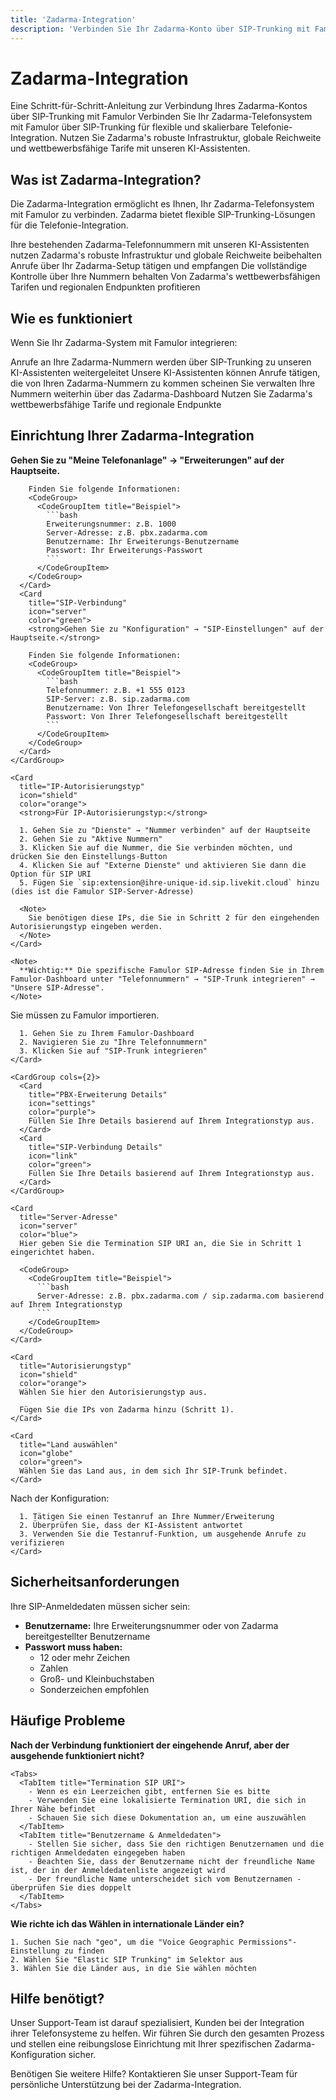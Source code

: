```yaml
---
title: 'Zadarma-Integration'
description: 'Verbinden Sie Ihr Zadarma-Konto über SIP-Trunking mit Famulor'
---
```


# Zadarma-Integration

<Note>
  Eine Schritt-für-Schritt-Anleitung zur Verbindung Ihres Zadarma-Kontos über SIP-Trunking mit Famulor
</Note>

<CardGroup cols={2}>
  <Card
    title="Was ist Zadarma-Integration?"
    icon="phone-volume"
    color="blue">
    Verbinden Sie Ihr Zadarma-Telefonsystem mit Famulor über SIP-Trunking für flexible und skalierbare Telefonie-Integration.
  </Card>
  <Card
    title="Vorteile"
    icon="star"
    color="green">
    Nutzen Sie Zadarma's robuste Infrastruktur, globale Reichweite und wettbewerbsfähige Tarife mit unseren KI-Assistenten.
  </Card>
</CardGroup>

## Was ist Zadarma-Integration?

Die Zadarma-Integration ermöglicht es Ihnen, Ihr Zadarma-Telefonsystem mit Famulor zu verbinden. Zadarma bietet flexible SIP-Trunking-Lösungen für die Telefonie-Integration.

<Steps>
  <Step title="Bestehende Nummern nutzen">
    Ihre bestehenden Zadarma-Telefonnummern mit unseren KI-Assistenten nutzen
  </Step>
  <Step title="Infrastruktur beibehalten">
    Zadarma's robuste Infrastruktur und globale Reichweite beibehalten
  </Step>
  <Step title="Anrufe verwalten">
    Anrufe über Ihr Zadarma-Setup tätigen und empfangen
  </Step>
  <Step title="Kontrolle behalten">
    Die vollständige Kontrolle über Ihre Nummern behalten
  </Step>
  <Step title="Kosten sparen">
    Von Zadarma's wettbewerbsfähigen Tarifen und regionalen Endpunkten profitieren
  </Step>
</Steps>

## Wie es funktioniert

Wenn Sie Ihr Zadarma-System mit Famulor integrieren:

<CardGroup cols={2}>
  <Card
    title="Eingehende Anrufe"
    icon="phone-incoming"
    color="green">
    Anrufe an Ihre Zadarma-Nummern werden über SIP-Trunking zu unseren KI-Assistenten weitergeleitet
  </Card>
  <Card
    title="Ausgehende Anrufe"
    icon="phone-outgoing"
    color="blue">
    Unsere KI-Assistenten können Anrufe tätigen, die von Ihren Zadarma-Nummern zu kommen scheinen
  </Card>
  <Card
    title="Verwaltung"
    icon="settings"
    color="purple">
    Sie verwalten Ihre Nummern weiterhin über das Zadarma-Dashboard
  </Card>
  <Card
    title="Kosteneffizienz"
    icon="dollar-sign"
    color="orange">
    Nutzen Sie Zadarma's wettbewerbsfähige Tarife und regionale Endpunkte
  </Card>
</CardGroup>

## Einrichtung Ihrer Zadarma-Integration

<Steps>
  <Step title="Informationen sammeln">
    <CardGroup cols={2}>
      <Card
        title="PBX-Erweiterung"
        icon="phone"
        color="blue">
        <strong>Gehen Sie zu "Meine Telefonanlage" → "Erweiterungen" auf der Hauptseite.</strong>
        
        Finden Sie folgende Informationen:
        <CodeGroup>
          <CodeGroupItem title="Beispiel">
            ```bash
            Erweiterungsnummer: z.B. 1000
            Server-Adresse: z.B. pbx.zadarma.com
            Benutzername: Ihr Erweiterungs-Benutzername
            Passwort: Ihr Erweiterungs-Passwort
            ```
          </CodeGroupItem>
        </CodeGroup>
      </Card>
      <Card
        title="SIP-Verbindung"
        icon="server"
        color="green">
        <strong>Gehen Sie zu "Konfiguration" → "SIP-Einstellungen" auf der Hauptseite.</strong>
        
        Finden Sie folgende Informationen:
        <CodeGroup>
          <CodeGroupItem title="Beispiel">
            ```bash
            Telefonnummer: z.B. +1 555 0123
            SIP-Server: z.B. sip.zadarma.com
            Benutzername: Von Ihrer Telefongesellschaft bereitgestellt
            Passwort: Von Ihrer Telefongesellschaft bereitgestellt
            ```
          </CodeGroupItem>
        </CodeGroup>
      </Card>
    </CardGroup>
    
    <Card
      title="IP-Autorisierungstyp"
      icon="shield"
      color="orange">
      <strong>Für IP-Autorisierungstyp:</strong>
      
      1. Gehen Sie zu "Dienste" → "Nummer verbinden" auf der Hauptseite
      2. Gehen Sie zu "Aktive Nummern"
      3. Klicken Sie auf die Nummer, die Sie verbinden möchten, und drücken Sie den Einstellungs-Button
      4. Klicken Sie auf "Externe Dienste" und aktivieren Sie dann die Option für SIP URI
      5. Fügen Sie `sip:extension@ihre-unique-id.sip.livekit.cloud` hinzu (dies ist die Famulor SIP-Server-Adresse)
      
      <Note>
        Sie benötigen diese IPs, die Sie in Schritt 2 für den eingehenden Autorisierungstyp eingeben werden.
      </Note>
    </Card>
    
    <Note>
      **Wichtig:** Die spezifische Famulor SIP-Adresse finden Sie in Ihrem Famulor-Dashboard unter "Telefonnummern" → "SIP-Trunk integrieren" → "Unsere SIP-Adresse".
    </Note>
  </Step>
  
  <Step title="Nummern zu Famulor importieren">
    <Card
      title="Import-Prozess"
      icon="download"
      color="blue">
      Sie müssen zu Famulor importieren.
      
      1. Gehen Sie zu Ihrem Famulor-Dashboard
      2. Navigieren Sie zu "Ihre Telefonnummern"
      3. Klicken Sie auf "SIP-Trunk integrieren"
    </Card>
    
    <CardGroup cols={2}>
      <Card
        title="PBX-Erweiterung Details"
        icon="settings"
        color="purple">
        Füllen Sie Ihre Details basierend auf Ihrem Integrationstyp aus.
      </Card>
      <Card
        title="SIP-Verbindung Details"
        icon="link"
        color="green">
        Füllen Sie Ihre Details basierend auf Ihrem Integrationstyp aus.
      </Card>
    </CardGroup>
    
    <Card
      title="Server-Adresse"
      icon="server"
      color="blue">
      Hier geben Sie die Termination SIP URI an, die Sie in Schritt 1 eingerichtet haben.
      
      <CodeGroup>
        <CodeGroupItem title="Beispiel">
          ```bash
          Server-Adresse: z.B. pbx.zadarma.com / sip.zadarma.com basierend auf Ihrem Integrationstyp
          ```
        </CodeGroupItem>
      </CodeGroup>
    </Card>
    
    <Card
      title="Autorisierungstyp"
      icon="shield"
      color="orange">
      Wählen Sie hier den Autorisierungstyp aus.
      
      Fügen Sie die IPs von Zadarma hinzu (Schritt 1).
    </Card>
    
    <Card
      title="Land auswählen"
      icon="globe"
      color="green">
      Wählen Sie das Land aus, in dem sich Ihr SIP-Trunk befindet.
    </Card>
  </Step>
  
  <Step title="Einrichtung verifizieren">
    <Card
      title="Verifikationsschritte"
      icon="check-circle"
      color="green">
      Nach der Konfiguration:
      
      1. Tätigen Sie einen Testanruf an Ihre Nummer/Erweiterung
      2. Überprüfen Sie, dass der KI-Assistent antwortet
      3. Verwenden Sie die Testanruf-Funktion, um ausgehende Anrufe zu verifizieren
    </Card>
  </Step>
</Steps>

## Sicherheitsanforderungen

<Card
  title="SIP-Anmeldedaten Sicherheit"
  icon="shield"
  color="red">
  Ihre SIP-Anmeldedaten müssen sicher sein:
  
  - **Benutzername:** Ihre Erweiterungsnummer oder von Zadarma bereitgestellter Benutzername
  - **Passwort muss haben:**
    - 12 oder mehr Zeichen
    - Zahlen
    - Groß- und Kleinbuchstaben
    - Sonderzeichen empfohlen
</Card>

## Häufige Probleme

<CardGroup cols={2}>
  <Card
    title="Ausgehende Anrufe funktionieren nicht"
    icon="phone-x"
    color="red">
    <strong>Nach der Verbindung funktioniert der eingehende Anruf, aber der ausgehende funktioniert nicht?</strong>
    
    <Tabs>
      <TabItem title="Termination SIP URI">
        - Wenn es ein Leerzeichen gibt, entfernen Sie es bitte
        - Verwenden Sie eine lokalisierte Termination URI, die sich in Ihrer Nähe befindet
        - Schauen Sie sich diese Dokumentation an, um eine auszuwählen
      </TabItem>
      <TabItem title="Benutzername & Anmeldedaten">
        - Stellen Sie sicher, dass Sie den richtigen Benutzernamen und die richtigen Anmeldedaten eingegeben haben
        - Beachten Sie, dass der Benutzername nicht der freundliche Name ist, der in der Anmeldedatenliste angezeigt wird
        - Der freundliche Name unterscheidet sich vom Benutzernamen - überprüfen Sie dies doppelt
      </TabItem>
    </Tabs>
  </Card>
  
  <Card
    title="Internationale Länder einrichten"
    icon="globe"
    color="blue">
    <strong>Wie richte ich das Wählen in internationale Länder ein?</strong>
    
    1. Suchen Sie nach "geo", um die "Voice Geographic Permissions"-Einstellung zu finden
    2. Wählen Sie "Elastic SIP Trunking" im Selektor aus
    3. Wählen Sie die Länder aus, in die Sie wählen möchten
  </Card>
</CardGroup>

## Hilfe benötigt?

<Tip>
  Unser Support-Team ist darauf spezialisiert, Kunden bei der Integration ihrer Telefonsysteme zu helfen. Wir führen Sie durch den gesamten Prozess und stellen eine reibungslose Einrichtung mit Ihrer spezifischen Zadarma-Konfiguration sicher.
</Tip>

<Card
  title="Support kontaktieren"
  icon="headphones"
  color="blue"
  href="https://famulor.de/support">
  Benötigen Sie weitere Hilfe? Kontaktieren Sie unser Support-Team für persönliche Unterstützung bei der Zadarma-Integration.
</Card>
